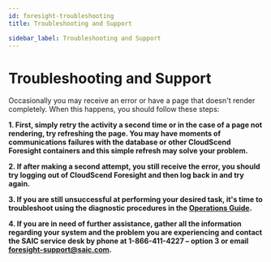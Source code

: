 ```yaml
---
id: foresight-troubleshooting
title: Troubleshooting and Support

sidebar_label: Troubleshooting and Support
---
```


# Troubleshooting and Support

Occasionally you may receive an error or have a page that doesn't render completely. When this happens, you should follow these steps:

**1. First, simply retry the activity a second time or in the case of a page not rendering, try refreshing the page. You may have moments of communications failures with the database or other CloudScend Foresight containers and this simple refresh may solve your problem.**

**2. If after making a second attempt, you still receive the error, you should try logging out of CloudScend Foresight and then log back in and try again.**

**3. If you are still unsuccessful at performing your desired task, it's time to troubleshoot using the diagnostic procedures in the [Operations Guide](foresight-ops-diagnostic.mdx).**

**4. If you are in need of further assistance, gather all the information regarding your system and the problem you are experiencing and contact the SAIC service desk by phone at 1-866-411-4227 – option 3 or email foresight-support@saic.com.**
